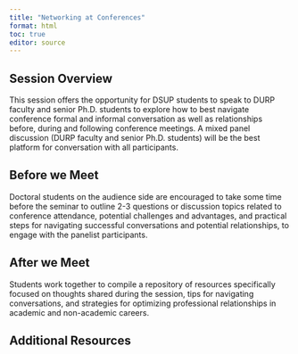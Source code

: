 ```yaml
---
title: "Networking at Conferences"
format: html
toc: true
editor: source
---
```

## Session Overview

This session offers the opportunity for DSUP students to speak to DURP faculty and senior Ph.D. students to explore how to best navigate conference formal and informal conversation as well as relationships before, during and following conference meetings. A mixed panel discussion (DURP faculty and senior Ph.D. students) will be the best platform for conversation with all participants.

## Before we Meet

Doctoral students on the audience side are encouraged to take some time before the seminar to outline 2-3 questions or discussion topics related to conference attendance, potential challenges and advantages, and practical steps for navigating successful conversations and potential relationships, to engage with the panelist participants.

## After we Meet

Students work together to compile a repository of resources specifically focused on thoughts shared during the session, tips for navigating conversations, and strategies for optimizing professional relationships in academic and non-academic careers.

## Additional Resources

